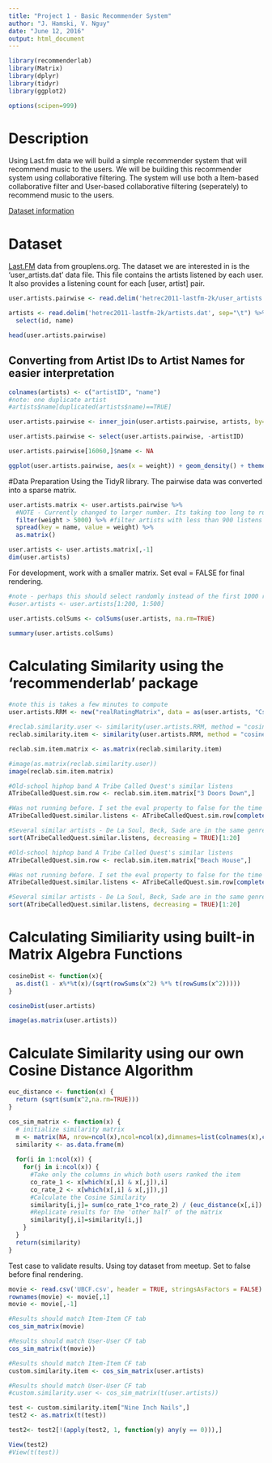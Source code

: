 ```yaml
---
title: "Project 1 - Basic Recommender System"
author: "J. Hamski, V. Nguy"
date: "June 12, 2016"
output: html_document
---
```


```r
library(recommenderlab)
library(Matrix)
library(dplyr)
library(tidyr)
library(ggplot2)

options(scipen=999)
```

# Description
Using Last.fm data we will build a simple recommender system that will recommend music to the users. We will be building this recommender system using collaborative filtering. The system will use both a Item-based collaborative filter and User-based collaborative filtering (seperately) to recommend music to the users.

[Dataset information](http://files.grouplens.org/datasets/hetrec2011/hetrec2011-lastfm-readme.txt)

# Dataset
[Last.FM](http://grouplens.org/datasets/hetrec-2011/) data from grouplens.org. The dataset we are interested in is the 'user_artists.dat' data file. This file contains the artists listened by each user. It also provides a listening count for each [user, artist] pair.

```r
user.artists.pairwise <- read.delim('hetrec2011-lastfm-2k/user_artists.dat', sep="\t")

artists <- read.delim('hetrec2011-lastfm-2k/artists.dat', sep="\t") %>%
  select(id, name)

head(user.artists.pairwise)
```

## Converting from Artist IDs to Artist Names for easier interpretation
```r
colnames(artists) <- c("artistID", "name")
#note: one duplicate artist
#artists$name[duplicated(artists$name)==TRUE]

user.artists.pairwise <- inner_join(user.artists.pairwise, artists, by="artistID")

user.artists.pairwise <- select(user.artists.pairwise, -artistID)

user.artists.pairwise[16060,]$name <- NA

ggplot(user.artists.pairwise, aes(x = weight)) + geom_density() + theme_bw() + scale_x_log10()
```

#Data Preparation
Using the TidyR library. The pairwise data was converted into a sparse matrix.

```r
user.artists.matrix <- user.artists.pairwise %>%
  #NOTE - Currently changed to larger number. Its taking too long to run on my machine.
  filter(weight > 5000) %>% #filter artists with less than 900 listens
  spread(key = name, value = weight) %>%
  as.matrix()

user.artists <- user.artists.matrix[,-1]
dim(user.artists)
```


For development, work with a smaller matrix. Set eval = FALSE for final rendering. 
```r
#note - perhaps this should select randomly instead of the first 1000 rows / 500 columns?
#user.artists <- user.artists[1:200, 1:500]

user.artists.colSums <- colSums(user.artists, na.rm=TRUE)

summary(user.artists.colSums)
```


# Calculating Similarity using the 'recommenderlab' package
```r
#note this is takes a few minutes to compute
user.artists.RRM <- new("realRatingMatrix", data = as(user.artists, "CsparseMatrix"))

#reclab.similarity.user <- similarity(user.artists.RRM, method = "cosine", which = "users")
reclab.similarity.item <- similarity(user.artists.RRM, method = "cosine", which = "items")

reclab.sim.item.matrix <- as.matrix(reclab.similarity.item)
```

```r
#image(as.matrix(reclab.similarity.user))
image(reclab.sim.item.matrix)
```

```r
#Old-school hiphop band A Tribe Called Quest's similar listens
ATribeCalledQuest.sim.row <- reclab.sim.item.matrix["3 Doors Down",]

#Was not running before. I set the eval property to false for the time being.
ATribeCalledQuest.similar.listens <- ATribeCalledQuest.sim.row[complete.cases(ATribeCalledQuest.sim.row)]

#Several similar artists - De La Soul, Beck, Sade are in the same genre
sort(ATribeCalledQuest.similar.listens, decreasing = TRUE)[1:20]
```

```r
#Old-school hiphop band A Tribe Called Quest's similar listens
ATribeCalledQuest.sim.row <- reclab.sim.item.matrix["Beach House",]

#Was not running before. I set the eval property to false for the time being.
ATribeCalledQuest.similar.listens <- ATribeCalledQuest.sim.row[complete.cases(ATribeCalledQuest.sim.row)]

#Several similar artists - De La Soul, Beck, Sade are in the same genre
sort(ATribeCalledQuest.similar.listens, decreasing = TRUE)[1:20]
```

# Calculating Similiarity using built-in Matrix Algebra Functions

```r

cosineDist <- function(x){
  as.dist(1 - x%*%t(x)/(sqrt(rowSums(x^2) %*% t(rowSums(x^2))))) 
}

cosineDist(user.artists)

image(as.matrix(user.artists))
```

# Calculate Similarity using our own Cosine Distance Algorithm 
```r
euc_distance <- function(x) {
  return (sqrt(sum(x^2,na.rm=TRUE)))
}

cos_sim_matrix <- function(x) {
  # initialize similarity matrix
  m <- matrix(NA, nrow=ncol(x),ncol=ncol(x),dimnames=list(colnames(x),colnames(x)))
  similarity <- as.data.frame(m)
  
  for(i in 1:ncol(x)) {
    for(j in i:ncol(x)) {
      #Take only the columns in which both users ranked the item
      co_rate_1 <- x[which(x[,i] & x[,j]),i]
      co_rate_2 <- x[which(x[,i] & x[,j]),j]  
      #Calculate the Cosine Similarity
      similarity[i,j]= sum(co_rate_1*co_rate_2) / (euc_distance(x[,i]) * euc_distance(x[,j]))
      #Replicate results for the 'other half' of the matrix
      similarity[j,i]=similarity[i,j]        
    }
  }
  return(similarity)
}
```

Test case to validate results. Using toy dataset from meetup. Set to false before final rendering.
```r
movie <- read.csv('UBCF.csv', header = TRUE, stringsAsFactors = FALSE)
rownames(movie) <- movie[,1]
movie <- movie[,-1]

#Results should match Item-Item CF tab
cos_sim_matrix(movie)

#Results should match User-User CF tab
cos_sim_matrix(t(movie))
```

```r
#Results should match Item-Item CF tab
custom.similarity.item <- cos_sim_matrix(user.artists)

#Results should match User-User CF tab
#custom.similarity.user <- cos_sim_matrix(t(user.artists))
```

```r
test <- custom.similarity.item["Nine Inch Nails",]
test2 <- as.matrix(t(test))

test2<- test2[!(apply(test2, 1, function(y) any(y == 0))),]

View(test2)
#View(t(test))

```
